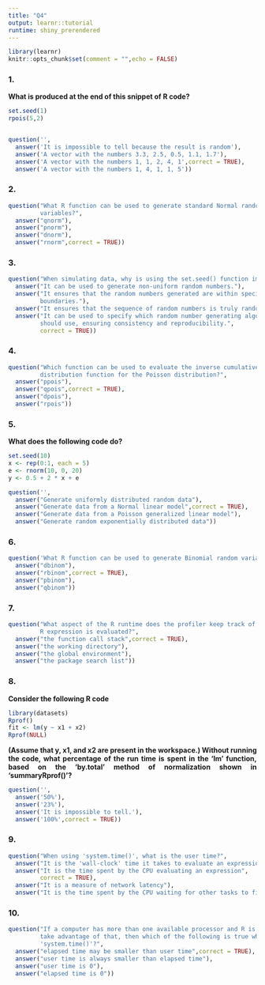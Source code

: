 ```yaml
---
title: "Q4"
output: learnr::tutorial
runtime: shiny_prerendered
---
```


```r
library(learnr)
knitr::opts_chunk$set(comment = "",echo = FALSE)
```
<style>
  body {
    text-align: justify
    }
</style>

### 1.

<b>What is produced at the end of this snippet of R code?</b>

```r
set.seed(1)
rpois(5,2)
```
```r

```

```r
question('',
  answer('It is impossible to tell because the result is random'),
  answer('A vector with the numbers 3.3, 2.5, 0.5, 1.1, 1.7'),
  answer('A vector with the numbers 1, 1, 2, 4, 1',correct = TRUE),
  answer('A vector with the numbers 1, 4, 1, 1, 5'))
```

### 2.

```r
question("What R function can be used to generate standard Normal random
         variables?",
  answer("qnorm"),
  answer("pnorm"),
  answer("dnorm"),
  answer("rnorm",correct = TRUE))
```

### 3.

```r
question("When simulating data, why is using the set.seed() function important? Select all that apply.",
  answer("It can be used to generate non-uniform random numbers."),
  answer("It ensures that the random numbers generated are within specified
         boundaries."),
  answer("It ensures that the sequence of random numbers is truly random."),
  answer("It can be used to specify which random number generating algorithm R
         should use, ensuring consistency and reproducibility.",
         correct = TRUE))
```

### 4.

```r
question("Which function can be used to evaluate the inverse cumulative
         distribution function for the Poisson distribution?",
  answer("ppois"),
  answer("qpois",correct = TRUE),
  answer("dpois"),
  answer("rpois"))
```

### 5.

<b>What does the following code do?</b>

```r
set.seed(10)
x <- rep(0:1, each = 5)
e <- rnorm(10, 0, 20)
y <- 0.5 + 2 * x + e
```

```r
question('',
  answer("Generate uniformly distributed random data"),
  answer("Generate data from a Normal linear model",correct = TRUE),
  answer("Generate data from a Poisson generalized linear model"),
  answer("Generate random exponentially distributed data"))
```

### 6.

```r
question('What R function can be used to generate Binomial random variables?',
  answer("dbinom"),
  answer("rbinom",correct = TRUE),
  answer("pbinom"),
  answer("qbinom"))
```

### 7.

```r
question("What aspect of the R runtime does the profiler keep track of when an
         R expression is evaluated?",
  answer("the function call stack",correct = TRUE),
  answer("the working directory"),
  answer("the global environment"),
  answer("the package search list"))
```

### 8.

<b>Consider the following R code</b>

```r
library(datasets)
Rprof()
fit <- lm(y ~ x1 + x2)
Rprof(NULL)
```

<b>(Assume that y, x1, and x2 are present in the workspace.) Without running the
code, what percentage of the run time is spent in the 'lm' function, based on
the 'by.total' method of normalization shown in 'summaryRprof()'?</b>

```r
question('',
  answer('50%'),
  answer('23%'),
  answer('It is impossible to tell.'),
  answer('100%',correct = TRUE))
```

### 9.

```r
question("When using 'system.time()', what is the user time?",
  answer("It is the 'wall-clock' time it takes to evaluate an expression"),
  answer("It is the time spent by the CPU evaluating an expression",
         correct = TRUE),
  answer("It is a measure of network latency"),
  answer("It is the time spent by the CPU waiting for other tasks to finish"))
```

### 10.

```r
question("If a computer has more than one available processor and R is able to
         take advantage of that, then which of the following is true when using
         'system.time()'?",
  answer("elapsed time may be smaller than user time",correct = TRUE),
  answer("user time is always smaller than elapsed time"),
  answer("user time is 0"),
  answer("elapsed time is 0"))
```